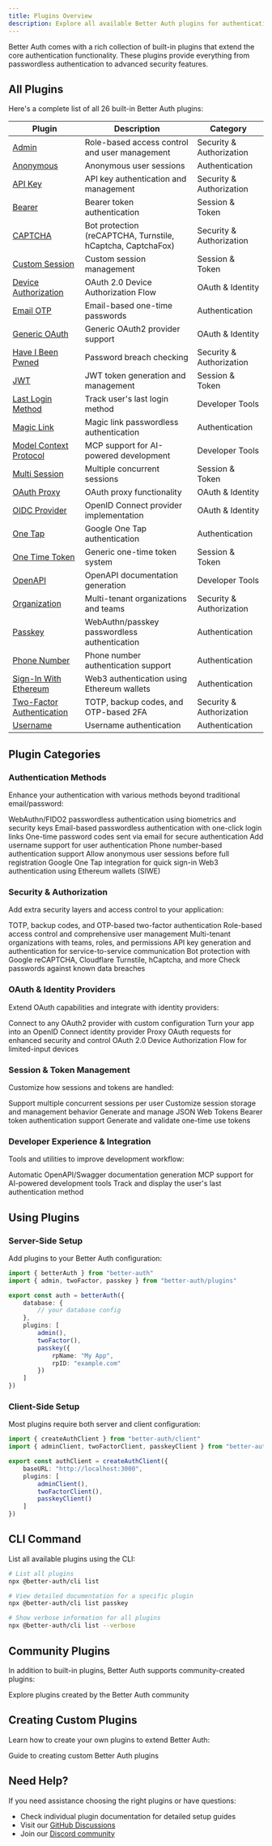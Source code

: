 ```yaml
---
title: Plugins Overview
description: Explore all available Better Auth plugins for authentication, authorization, and user management.
---
```


Better Auth comes with a rich collection of built-in plugins that extend the core authentication functionality. These plugins provide everything from passwordless authentication to advanced security features.

## All Plugins

Here's a complete list of all 26 built-in Better Auth plugins:

| Plugin                                                     | Description                                                 | Category                 |
|------------------------------------------------------------|-------------------------------------------------------------|--------------------------|
| [Admin](/docs/plugins/admin)                               | Role-based access control and user management               | Security & Authorization |
| [Anonymous](/docs/plugins/anonymous)                       | Anonymous user sessions                                     | Authentication           |
| [API Key](/docs/plugins/api-key)                           | API key authentication and management                       | Security & Authorization |
| [Bearer](/docs/plugins/bearer)                             | Bearer token authentication                                 | Session & Token          |
| [CAPTCHA](/docs/plugins/captcha)                           | Bot protection (reCAPTCHA, Turnstile, hCaptcha, CaptchaFox) | Security & Authorization |
| [Custom Session](/docs/plugins/custom-session)             | Custom session management                                   | Session & Token          |
| [Device Authorization](/docs/plugins/device-authorization) | OAuth 2.0 Device Authorization Flow                         | OAuth & Identity         |
| [Email OTP](/docs/plugins/email-otp)                       | Email-based one-time passwords                              | Authentication           |
| [Generic OAuth](/docs/plugins/generic-oauth)               | Generic OAuth2 provider support                             | OAuth & Identity         |
| [Have I Been Pwned](/docs/plugins/have-i-been-pwned)       | Password breach checking                                    | Security & Authorization |
| [JWT](/docs/plugins/jwt)                                   | JWT token generation and management                         | Session & Token          |
| [Last Login Method](/docs/plugins/last-login-method)       | Track user's last login method                              | Developer Tools          |
| [Magic Link](/docs/plugins/magic-link)                     | Magic link passwordless authentication                      | Authentication           |
| [Model Context Protocol](/docs/plugins/mcp)                | MCP support for AI-powered development                      | Developer Tools          |
| [Multi Session](/docs/plugins/multi-session)               | Multiple concurrent sessions                                | Session & Token          |
| [OAuth Proxy](/docs/plugins/oauth-proxy)                   | OAuth proxy functionality                                   | OAuth & Identity         |
| [OIDC Provider](/docs/plugins/oidc-provider)               | OpenID Connect provider implementation                      | OAuth & Identity         |
| [One Tap](/docs/plugins/one-tap)                           | Google One Tap authentication                               | Authentication           |
| [One Time Token](/docs/plugins/one-time-token)             | Generic one-time token system                               | Session & Token          |
| [OpenAPI](/docs/plugins/open-api)                          | OpenAPI documentation generation                            | Developer Tools          |
| [Organization](/docs/plugins/organization)                 | Multi-tenant organizations and teams                        | Security & Authorization |
| [Passkey](/docs/plugins/passkey)                           | WebAuthn/passkey passwordless authentication                | Authentication           |
| [Phone Number](/docs/plugins/phone-number)                 | Phone number authentication support                         | Authentication           |
| [Sign-In With Ethereum](/docs/plugins/siwe)                | Web3 authentication using Ethereum wallets                  | Authentication           |
| [Two-Factor Authentication](/docs/plugins/2fa)             | TOTP, backup codes, and OTP-based 2FA                       | Security & Authorization |
| [Username](/docs/plugins/username)                         | Username authentication                                     | Authentication           |

## Plugin Categories

### Authentication Methods

Enhance your authentication with various methods beyond traditional email/password:

<Cards>
  <Card title="Passkey" href="/docs/plugins/passkey">
    WebAuthn/FIDO2 passwordless authentication using biometrics and security keys
  </Card>
  <Card title="Magic Link" href="/docs/plugins/magic-link">
    Email-based passwordless authentication with one-click login links
  </Card>
  <Card title="Email OTP" href="/docs/plugins/email-otp">
    One-time password codes sent via email for secure authentication
  </Card>
  <Card title="Username" href="/docs/plugins/username">
    Add username support for user authentication
  </Card>
  <Card title="Phone Number" href="/docs/plugins/phone-number">
    Phone number-based authentication support
  </Card>
  <Card title="Anonymous" href="/docs/plugins/anonymous">
    Allow anonymous user sessions before full registration
  </Card>
  <Card title="One Tap" href="/docs/plugins/one-tap">
    Google One Tap integration for quick sign-in
  </Card>
  <Card title="Sign-In With Ethereum" href="/docs/plugins/siwe">
    Web3 authentication using Ethereum wallets (SIWE)
  </Card>
</Cards>

### Security & Authorization

Add extra security layers and access control to your application:

<Cards>
  <Card title="Two-Factor Authentication" href="/docs/plugins/2fa">
    TOTP, backup codes, and OTP-based two-factor authentication
  </Card>
  <Card title="Admin" href="/docs/plugins/admin">
    Role-based access control and comprehensive user management
  </Card>
  <Card title="Organization" href="/docs/plugins/organization">
    Multi-tenant organizations with teams, roles, and permissions
  </Card>
  <Card title="API Key" href="/docs/plugins/api-key">
    API key generation and authentication for service-to-service communication
  </Card>
  <Card title="CAPTCHA" href="/docs/plugins/captcha">
    Bot protection with Google reCAPTCHA, Cloudflare Turnstile, hCaptcha, and more
  </Card>
  <Card title="Have I Been Pwned" href="/docs/plugins/have-i-been-pwned">
    Check passwords against known data breaches
  </Card>
</Cards>

### OAuth & Identity Providers

Extend OAuth capabilities and integrate with identity providers:

<Cards>
  <Card title="Generic OAuth" href="/docs/plugins/generic-oauth">
    Connect to any OAuth2 provider with custom configuration
  </Card>
  <Card title="OIDC Provider" href="/docs/plugins/oidc-provider">
    Turn your app into an OpenID Connect identity provider
  </Card>
  <Card title="OAuth Proxy" href="/docs/plugins/oauth-proxy">
    Proxy OAuth requests for enhanced security and control
  </Card>
  <Card title="Device Authorization" href="/docs/plugins/device-authorization">
    OAuth 2.0 Device Authorization Flow for limited-input devices
  </Card>
</Cards>

### Session & Token Management

Customize how sessions and tokens are handled:

<Cards>
  <Card title="Multi-Session" href="/docs/plugins/multi-session">
    Support multiple concurrent sessions per user
  </Card>
  <Card title="Custom Session" href="/docs/plugins/custom-session">
    Customize session storage and management behavior
  </Card>
  <Card title="JWT" href="/docs/plugins/jwt">
    Generate and manage JSON Web Tokens
  </Card>
  <Card title="Bearer" href="/docs/plugins/bearer">
    Bearer token authentication support
  </Card>
  <Card title="One-Time Token" href="/docs/plugins/one-time-token">
    Generate and validate one-time use tokens
  </Card>
</Cards>

### Developer Experience & Integration

Tools and utilities to improve development workflow:

<Cards>
  <Card title="OpenAPI" href="/docs/plugins/open-api">
    Automatic OpenAPI/Swagger documentation generation
  </Card>
  <Card title="Model Context Protocol" href="/docs/plugins/mcp">
    MCP support for AI-powered development tools
  </Card>
  <Card title="Last Login Method" href="/docs/plugins/last-login-method">
    Track and display the user's last authentication method
  </Card>
</Cards>

## Using Plugins

### Server-Side Setup

Add plugins to your Better Auth configuration:

```ts title="auth.ts"
import { betterAuth } from "better-auth"
import { admin, twoFactor, passkey } from "better-auth/plugins"

export const auth = betterAuth({
    database: {
        // your database config
    },
    plugins: [
        admin(),
        twoFactor(),
        passkey({
            rpName: "My App",
            rpID: "example.com"
        })
    ]
})
```

### Client-Side Setup

Most plugins require both server and client configuration:

```ts title="auth-client.ts"
import { createAuthClient } from "better-auth/client"
import { adminClient, twoFactorClient, passkeyClient } from "better-auth/client/plugins"

export const authClient = createAuthClient({
    baseURL: "http://localhost:3000",
    plugins: [
        adminClient(),
        twoFactorClient(),
        passkeyClient()
    ]
})
```

## CLI Command

List all available plugins using the CLI:

```bash
# List all plugins
npx @better-auth/cli list

# View detailed documentation for a specific plugin
npx @better-auth/cli list passkey

# Show verbose information for all plugins
npx @better-auth/cli list --verbose
```

## Community Plugins

In addition to built-in plugins, Better Auth supports community-created plugins:

<Card title="Community Plugins" href="/docs/plugins/community-plugins">
  Explore plugins created by the Better Auth community
</Card>

## Creating Custom Plugins

Learn how to create your own plugins to extend Better Auth:

<Card title="Plugin Development" href="/docs/concepts/plugins">
  Guide to creating custom Better Auth plugins
</Card>

## Need Help?

If you need assistance choosing the right plugins or have questions:

- Check individual plugin documentation for detailed setup guides
- Visit our [GitHub Discussions](https://github.com/better-auth/better-auth/discussions)
- Join our [Discord community](https://discord.gg/better-auth)

